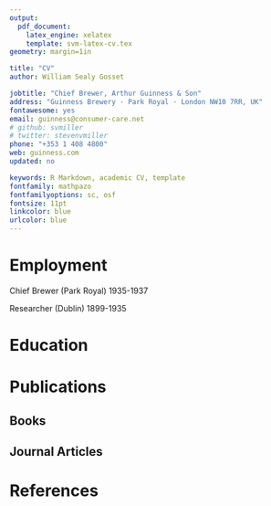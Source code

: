 ```yaml
---
output: 
  pdf_document:
    latex_engine: xelatex
    template: svm-latex-cv.tex
geometry: margin=1in

title: "CV"
author: William Sealy Gosset

jobtitle: "Chief Brewer, Arthur Guinness & Son"
address: "Guinness Brewery · Park Royal · London NW10 7RR, UK"
fontawesome: yes
email: guinness@consumer-care.net
# github: svmiller
# twitter: stevenvmiller
phone: "+353 1 408 4800"
web: guinness.com
updated: no

keywords: R Markdown, academic CV, template
fontfamily: mathpazo
fontfamilyoptions: sc, osf
fontsize: 11pt
linkcolor: blue
urlcolor: blue
---
```


# Employment


Chief Brewer (Park Royal) \hfill 1935-1937

Researcher (Dublin) \hfill 1899-1935

# Education

# Publications

## Books


## Journal Articles


# References


